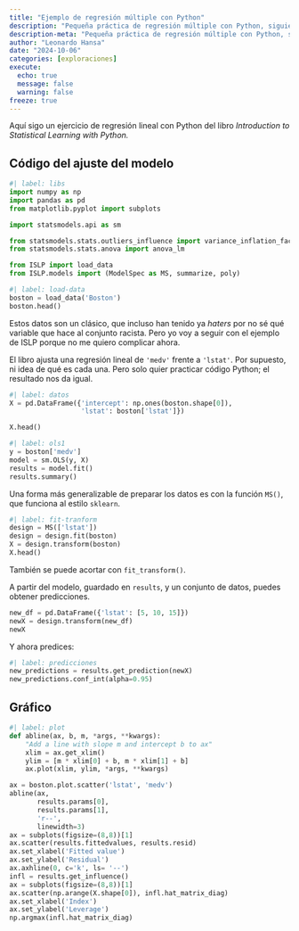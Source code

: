 ```yaml
---
title: "Ejemplo de regresión múltiple con Python"
description: "Pequeña práctica de regresión múltiple con Python, siguiendo ISLP"
description-meta: "Pequeña práctica de regresión múltiple con Python, siguiendo ISLP"
author: "Leonardo Hansa"
date: "2024-10-06"
categories: [exploraciones]
execute: 
  echo: true
  message: false
  warning: false
freeze: true
---
```


Aquí sigo un ejercicio de regresión lineal con Python del libro _Introduction to Statistical Learning with Python._

## Código del ajuste del modelo

```python
#| label: libs
import numpy as np
import pandas as pd
from matplotlib.pyplot import subplots

import statsmodels.api as sm

from statsmodels.stats.outliers_influence import variance_inflation_factor as VIF
from statsmodels.stats.anova import anova_lm

from ISLP import load_data
from ISLP.models import (ModelSpec as MS, summarize, poly)
```

```python
#| label: load-data
boston = load_data('Boston')
boston.head()
```

Estos datos son un clásico, que incluso han tenido ya _haters_ por no sé qué variable que hace al conjunto racista. Pero yo voy a seguir con el ejemplo de ISLP porque no me quiero complicar ahora. 

El libro ajusta una regresión lineal de `'medv'` frente a `'lstat'`. Por supuesto, ni idea de qué es cada una. Pero solo quier practicar código Python; el resultado nos da igual. 

```python
#| label: datos
X = pd.DataFrame({'intercept': np.ones(boston.shape[0]),
                  'lstat': boston['lstat']})

X.head()                  
```

```python
#| label: ols1
y = boston['medv']
model = sm.OLS(y, X)
results = model.fit()
results.summary()
```

Una forma más generalizable de preparar los datos es con la función `MS()`, que funciona al estilo `sklearn`.

```python
#| label: fit-tranform
design = MS(['lstat'])
design = design.fit(boston)
X = design.transform(boston)
X.head()
```

También se puede acortar con `fit_transform()`.

A partir del modelo, guardado en `results`, y un conjunto de datos, puedes obtener predicciones.

```python
new_df = pd.DataFrame({'lstat': [5, 10, 15]})
newX = design.transform(new_df)
newX
```

Y ahora predices:

```python
#| label: predicciones
new_predictions = results.get_prediction(newX)
new_predictions.conf_int(alpha=0.95)
```

## Gráfico

```python
#| label: plot
def abline(ax, b, m, *args, **kwargs):
    "Add a line with slope m and intercept b to ax"
    xlim = ax.get_xlim()
    ylim = [m * xlim[0] + b, m * xlim[1] + b]
    ax.plot(xlim, ylim, *args, **kwargs)

ax = boston.plot.scatter('lstat', 'medv')
abline(ax, 
       results.params[0],
       results.params[1], 
       'r--', 
       linewidth=3)
ax = subplots(figsize=(8,8))[1]
ax.scatter(results.fittedvalues, results.resid)
ax.set_xlabel('Fitted value')
ax.set_ylabel('Residual')
ax.axhline(0, c='k', ls= '--')
infl = results.get_influence()
ax = subplots(figsize=(8,8))[1]
ax.scatter(np.arange(X.shape[0]), infl.hat_matrix_diag)
ax.set_xlabel('Index')
ax.set_ylabel('Leverage')
np.argmax(infl.hat_matrix_diag)
```
